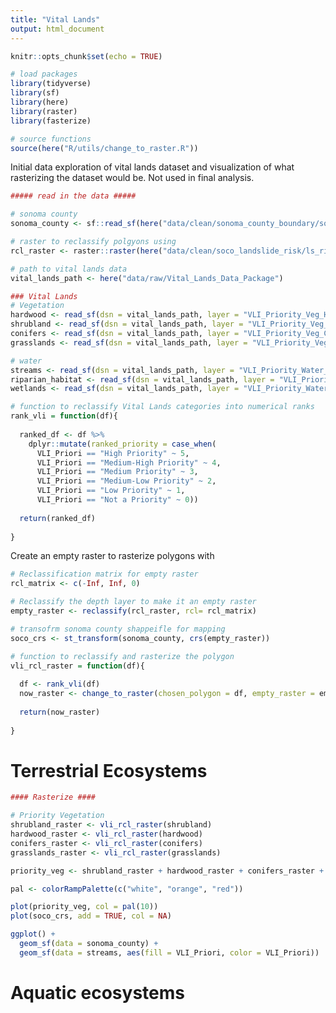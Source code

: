 ```yaml
---
title: "Vital Lands"
output: html_document
---
```


```r
knitr::opts_chunk$set(echo = TRUE)
```

```r
# load packages
library(tidyverse)
library(sf)
library(here)
library(raster)
library(fasterize)
```

```r
# source functions
source(here("R/utils/change_to_raster.R"))
```

Initial data exploration of vital lands dataset and visualization of what rasterizing the dataset would be. Not used in final analysis.

```r
##### read in the data #####

# sonoma county
sonoma_county <- sf::read_sf(here("data/clean/sonoma_county_boundary/sonoma_county_boundary.shp"))

# raster to reclassify polgyons using
rcl_raster <- raster::raster(here("data/clean/soco_landslide_risk/ls_risk_rcl.tif"))

# path to vital lands data
vital_lands_path <- here("data/raw/Vital_Lands_Data_Package")

### Vital Lands
# Vegetation
hardwood <- read_sf(dsn = vital_lands_path, layer = "VLI_Priority_Veg_Hardwoods")
shrubland <- read_sf(dsn = vital_lands_path, layer = "VLI_Priority_Veg_Shrublands")
conifers <- read_sf(dsn = vital_lands_path, layer = "VLI_Priority_Veg_Conifers")
grasslands <- read_sf(dsn = vital_lands_path, layer = "VLI_Priority_Veg_Grasslands")

# water
streams <- read_sf(dsn = vital_lands_path, layer = "VLI_Priority_Water_Streams")
riparian_habitat <- read_sf(dsn = vital_lands_path, layer = "VLI_Priority_Water_Riparian_Habitat")
wetlands <- read_sf(dsn = vital_lands_path, layer = "VLI_Priority_Water_Wetlands")
```

```r

# function to reclassify Vital Lands categories into numerical ranks
rank_vli = function(df){
  
  ranked_df <- df %>% 
    dplyr::mutate(ranked_priority = case_when(
      VLI_Priori == "High Priority" ~ 5,
      VLI_Priori == "Medium-High Priority" ~ 4,
      VLI_Priori == "Medium Priority" ~ 3,
      VLI_Priori == "Medium-Low Priority" ~ 2,
      VLI_Priori == "Low Priority" ~ 1,
      VLI_Priori == "Not a Priority" ~ 0))
  
  return(ranked_df)
  
}

```

Create an empty raster to rasterize polygons with

```r
# Reclassification matrix for empty raster
rcl_matrix <- c(-Inf, Inf, 0)

# Reclassify the depth layer to make it an empty raster
empty_raster <- reclassify(rcl_raster, rcl= rcl_matrix)

# transofrm sonoma county shappeifle for mapping
soco_crs <- st_transform(sonoma_county, crs(empty_raster))

```

```r

# function to reclassify and rasterize the polygon
vli_rcl_raster = function(df){
  
  df <- rank_vli(df) 
  now_raster <- change_to_raster(chosen_polygon = df, empty_raster = empty_raster, rank = "ranked_priority")
  
  return(now_raster)
  
}
```


# Terrestrial Ecosystems

```r
#### Rasterize ####

# Priority Vegetation
shrubland_raster <- vli_rcl_raster(shrubland)
hardwood_raster <- vli_rcl_raster(hardwood) 
conifers_raster <- vli_rcl_raster(conifers)
grasslands_raster <- vli_rcl_raster(grasslands)
```

```r
priority_veg <- shrubland_raster + hardwood_raster + conifers_raster + grasslands_raster

pal <- colorRampPalette(c("white", "orange", "red"))

plot(priority_veg, col = pal(10))
plot(soco_crs, add = TRUE, col = NA)
```


```r
ggplot() +
  geom_sf(data = sonoma_county) +
  geom_sf(data = streams, aes(fill = VLI_Priori, color = VLI_Priori))
```
# Aquatic ecosystems
